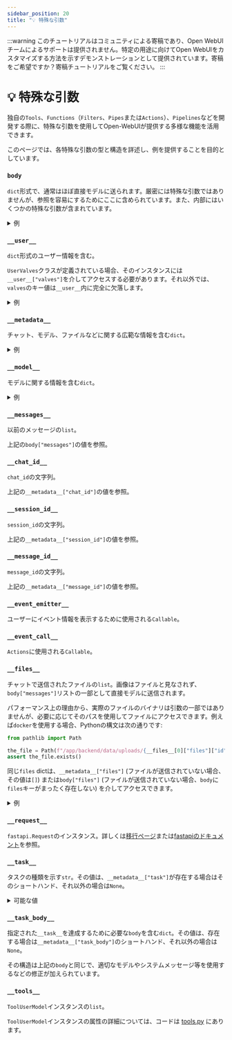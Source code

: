 ```yaml
---
sidebar_position: 20
title: "💡 特殊な引数"
---
```


:::warning
このチュートリアルはコミュニティによる寄稿であり、Open WebUIチームによるサポートは提供されません。特定の用途に向けてOpen WebUIをカスタマイズする方法を示すデモンストレーションとして提供されています。寄稿をご希望ですか？寄稿チュートリアルをご覧ください。
:::

# 💡 特殊な引数

独自の`Tools`、`Functions`（`Filters`、`Pipes`または`Actions`）、`Pipelines`などを開発する際に、特殊な引数を使用してOpen-WebUIが提供する多様な機能を活用できます。

このページでは、各特殊な引数の型と構造を詳述し、例を提供することを目的としています。

### `body`

`dict`形式で、通常はほぼ直接モデルに送られます。厳密には特殊な引数ではありませんが、参照を容易にするためにここに含められています。また、内部にはいくつかの特殊な引数が含まれています。

<details>
<summary>例</summary>

```json

{
  "stream": true,
  "model": "my-cool-model",
  # 小文字の文字列で単語をハイフンで区切った形式：これはモデルのIDです
  "messages": [
    {
      "role": "user",
      "content": [
        {
          "type": "text",
          "text": "この画像には何がありますか？"
        },
        {
          "type": "image_url",
          "image_url": {
            "url": "data:image/png;base64,iVBORw0KGgoAAAANSUhEUgAAAdYAAAGcCAYAAABk2YF[REDACTED]"
            # 画像はbase64エンコードデータとして渡されます
          }
        }
      ]
    },
    {
      "role": "assistant",
      "content": "画像には[REDACTED]のようです"
    },
  ],
  "features": {
    "image_generation": false,
    "code_interpreter": false,
    "web_search": false
  },
  "stream_options": {
    "include_usage": true
  },
  "metadata": "[__metadata__と完全に同じdict]",
  "files": "[__files__と完全に同じリスト]"
}


```

</details>

### `__user__`

`dict`形式のユーザー情報を含む。

`UserValves`クラスが定義されている場合、そのインスタンスには`__user__["valves"]`を介してアクセスする必要があります。それ以外では、`valves`のキー値は`__user__`内に完全に欠落します。

<details>
<summary>例</summary>

```json
{
  "id": "xxxxxxxx-xxxx-xxxx-xxxx-xxxxxxxxxxxx",
  "email": "cheesy_dude@openwebui.com",
  "name": "パトリック",
  "role": "user",
  # roleは`user`、`admin`のいずれかになります
  "valves": "[UserValveインスタンス]"
}
```

</details>

### `__metadata__`

チャット、モデル、ファイルなどに関する広範な情報を含む`dict`。

<details>
<summary>例</summary>

```json
{
  "user_id": "xxxxxxxx-xxxx-xxxx-xxxx-xxxxxxxxxxxx",
  "chat_id": "xxxxxxxx-xxxx-xxxx-xxxx-xxxxxxxxxxxx",
  "message_id": "xxxxxxxx-xxxx-xxxx-xxxx-xxxxxxxxxxxx",
  "session_id": "xxxxxxxxxxxxxxxxxxxx",
  "tool_ids": null,
  # tool_idsは文字列のリストです。
  "tool_servers": [],
  "files": "[body[files]と同じ内容]",
  # ファイルが指定されていない場合、filesキーは__metadata__に存在しその値は[]になります
  "features": {
    "image_generation": false,
    "code_interpreter": false,
    "web_search": false
  },
  "variables": {
    "{{USER_NAME}}": "cheesy_username",
    "{{USER_LOCATION}}": "不明",
    "{{CURRENT_DATETIME}}": "2025-02-02 XX:XX:XX",
    "{{CURRENT_DATE}}": "2025-02-02",
    "{{CURRENT_TIME}}": "XX:XX:XX",
    "{{CURRENT_WEEKDAY}}": "月曜日",
    "{{CURRENT_TIMEZONE}}": "ヨーロッパ/ベルリン",
    "{{USER_LANGUAGE}}": "en-US"
  },
  "model": "[__model__と同じ内容]",
  "direct": false,
  "function_calling": "ネイティブ",
  "type": "user_response",
  "interface": "open-webui"
}

```

</details>

### `__model__`

モデルに関する情報を含む`dict`。

<details>
<summary>例</summary>

```json
{
  "id": "my-cool-model",
  "name": "マイ・クール・モデル",
  "object": "model",
  "created": 1746000000,
  "owned_by": "openai",
  # openaiまたはollamaのいずれか
  "info": {
      "id": "my-cool-model",
      "user_id": "xxxxxxxx-xxxx-xxxx-xxxx-xxxxxxxxxxxx",
      "base_model_id": "gpt-4o",
      # モデルエンドポイントが提供するモデルの名前
      "name": "マイ・クール・モデル",
      "params": {
      "system": "あなたは私の最高のアシスタントです。質問に対して[REDACTED]を回答します",
      "function_calling": "ネイティブ"
      # カスタムオプションはここに表示されます。例："Top K"
      },
      "meta": {
      "profile_image_url": "/static/favicon.png",
      "description": "my-cool-modelの説明",
      "capabilities": {
          "vision": true,
          "usage": true,
          "citations": true
      },
      "position": 17,
      "tags": [
          {
          "name": "for_friends"
          },
          {
          "name": "vision_enabled"
          }
      ],
      "suggestion_prompts": null
      },
      "access_control": {
      "read": {
          "group_ids": [],
          "user_ids": []
      },
      "write": {
          "group_ids": [],
          "user_ids": []
      }
      },
      "is_active": true,
      "updated_at": 1740000000,
      "created_at": 1740000000
  },
  "preset": true,
  "actions": [],
  "tags": [
      {
          "name": "for_friends"
      },
{
          "name": "vision_enabled"
      }
  ]
}

```

</details>

### `__messages__`

以前のメッセージの`list`。

上記の`body["messages"]`の値を参照。


### `__chat_id__`

`chat_id`の文字列。

上記の`__metadata__["chat_id"]`の値を参照。

### `__session_id__`

`session_id`の文字列。

上記の`__metadata__["session_id"]`の値を参照。

### `__message_id__`

`message_id`の文字列。

上記の`__metadata__["message_id"]`の値を参照。

### `__event_emitter__`

ユーザーにイベント情報を表示するために使用される`Callable`。

### `__event_call__`

`Actions`に使用される`Callable`。

### `__files__`

チャットで送信されたファイルの`list`。画像はファイルと見なされず、`body["messages"]`リストの一部として直接モデルに送信されます。

パフォーマンス上の理由から、実際のファイルのバイナリは引数の一部ではありませんが、必要に応じてそのパスを使用してファイルにアクセスできます。例えば`docker`を使用する場合、Pythonの構文は次の通りです:

```python
from pathlib import Path

the_file = Path(f"/app/backend/data/uploads/{__files__[0]["files"]["id"]}_{__files__[0]["files"]["filename"]}")
assert the_file.exists()
```

同じ`files` dictは、`__metadata__["files"]` (ファイルが送信されていない場合、その値は`[]`) または`body["files"]` (ファイルが送信されていない場合、`body`に`files`キーがまったく存在しない) を介してアクセスできます。

<details>
<summary>例</summary>

```json

[
  {
    "type": "file",
    "file": {
      "id": "xxxxxxxx-xxxx-xxxx-xxxx-xxxxxxxxxxxx",
      "filename": "Napoleon - Wikipedia.pdf",
      "user_id": "xxxxxxxx-xxxx-xxxx-xxxx-xxxxxxxxxxxx",
      "hash": "xxxxxxxxxxxxxxxxxxxxxxxxxxxxxxxxxxxxxxxxxxxxxxxxxxxxxxxxxxxxxxxx",
      "data": {
        "content": "Napoleon - Wikipedia\n\n\nNapoleon I\n\nThe Emperor Napoleon in His Study at the\nTuileries, 1812\n\nEmperor of the French\n\n1st reign 18 May 1804 – 6 April 1814\n\nSuccessor Louis XVIII[a]\n\n2nd reign 20 March 1815 – 22 June 1815\n\nSuccessor Louis XVIII[a]\n\nFirst Consul of the French Republic\n\nIn office\n13 December 1799 – 18 May 1804\n\nBorn Napoleone Buonaparte\n15 August 1769\nAjaccio, Corsica, Kingdom of\nFrance\n\nDied 5 May 1821 (aged 51)\nLongwood, Saint Helena\n\nBurial 15 December 1840\nLes Invalides, Paris\n\nNapoleon\nNapoleon Bonaparte[b] (born Napoleone\nBuonaparte;[1][c] 15 August 1769 – 5 May 1821), later\nknown [REDACTED]",
        # コンテンツ値は文書パーサーの出力であり、上記の例ではTikaを文書パーサーとして使用しています
      },
      "meta": {
        "name": "Napoleon - Wikipedia.pdf",
        "content_type": "application/pdf",
        "size": 10486578,
        # バイト数。ここでは約10MB
        "data": {},
        "collection_name": "file-96xxxxxx-xxxx-xxxx-xxxx-xxxxxxxxxxxx"
        # 常にfileで始まります
      },
      "created_at": 1740000000,
      "updated_at": 1740000000
    },
    "id": "xxxxxxxx-xxxx-xxxx-xxxx-xxxxxxxxxxxx",
    "url": "/api/v1/files/xxxxxxxx-xxxx-xxxx-xxxx-xxxxxxxxxxxx",
    "name": "Napoleon - Wikipedia.pdf",
    "collection_name": "file-96xxxxxx-xxxx-xxxx-xxxx-xxxxxxxxxxxx"
    "status": "uploaded",
    "size": 10486578,
    "error": "",
    "itemId": "xxxxxxxx-xxxx-xxxx-xxxx-xxxxxxxxxxxx"
    # itemIdはfile["id"]とは異なります
  }
]


```

</details>

### `__request__`

`fastapi.Request`のインスタンス。詳しくは[移行ページ](../../features/plugin/migration/index.mdx)または[fastapiのドキュメント](https://fastapi.tiangolo.com/reference/request/)を参照。

### `__task__`

タスクの種類を示す`str`。その値は、`__metadata__["task"]`が存在する場合はそのショートハンド、それ以外の場合は`None`。

<details>
<summary>可能な値</summary>

```json

[
    "title_generation",
    "tags_generation",
    "emoji_generation",
    "query_generation",
    "image_prompt_generation",
    "autocomplete_generation",
    "function_calling",
    "moa_response_generation"
]
```

</details>

### `__task_body__`

指定された`__task__`を達成するために必要な`body`を含む`dict`。その値は、存在する場合は`__metadata__["task_body"]`のショートハンド、それ以外の場合は`None`。

その構造は上記の`body`と同じで、適切なモデルやシステムメッセージ等を使用するなどの修正が加えられています。


### `__tools__`

`ToolUserModel`インスタンスの`list`。

`ToolUserModel`インスタンスの属性の詳細については、コードは [tools.py](https://github.com/open-webui/open-webui/blob/main/backend/open_webui/models/tools.py) にあります。

